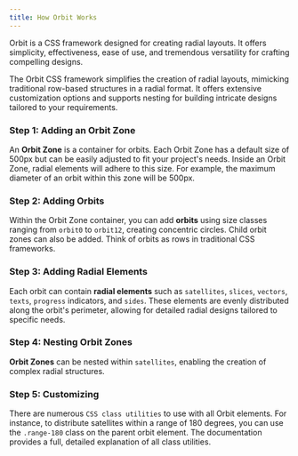 ```yaml
---
title: How Orbit Works
---
```

Orbit is a CSS framework designed for creating radial layouts. It offers simplicity, effectiveness, ease of use, and tremendous versatility for crafting compelling designs.

The Orbit CSS framework simplifies the creation of radial layouts, mimicking traditional row-based structures in a radial format. It offers extensive customization options and supports nesting for building intricate designs tailored to your requirements.

### Step 1: Adding an Orbit Zone
An **Orbit Zone** is a container for orbits. Each Orbit Zone has a default size of 500px but can be easily adjusted to fit your project's needs. Inside an Orbit Zone, radial elements will adhere to this size. For example, the maximum diameter of an orbit within this zone will be 500px.

### Step 2: Adding Orbits
Within the Orbit Zone container, you can add **orbits** using size classes ranging from `orbit0` to `orbit12`, creating concentric circles. Child orbit zones can also be added. Think of orbits as rows in traditional CSS frameworks.

### Step 3: Adding Radial Elements
Each orbit can contain **radial elements** such as `satellites`, `slices`, `vectors`, `texts`, `progress` indicators, and `sides`. These elements are evenly distributed along the orbit's perimeter, allowing for detailed radial designs tailored to specific needs.

### Step 4: Nesting Orbit Zones
**Orbit Zones** can be nested within `satellites`, enabling the creation of complex radial structures.

### Step 5: Customizing
There are numerous `CSS class utilities` to use with all Orbit elements. For instance, to distribute satellites within a range of 180 degrees, you can use the `.range-180` class on the parent orbit element. The documentation provides a full, detailed explanation of all class utilities.


